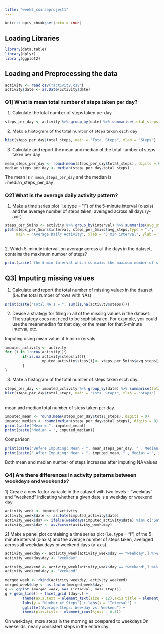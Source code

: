 ---
title: "week2_courseproject1"
---

```{r, setoptions, echo = TRUE}
knitr:: opts_chunk$set(echo = TRUE)
```

## Loading Libraries
```{r}
library(data.table)
library(dplyr)
library(ggplot2)
```

## Loading and Preprocessing the data
```{r}
activity <- read.csv("activity.csv")
activity$date <- as.Date(activity$date)

```

### Q1] What is mean total number of steps taken per day?
1. Calculate the total number of steps taken per day
```{r}
steps_per_day <- activity %>% group_by(date) %>% summarise(total_steps = sum(steps, na.rm = TRUE))
```

2. Make a histogram of the total number of steps taken each day
```{r}
hist(steps_per_day$total_steps, main = "Total Steps", xlab = "Steps")
```

3. Calculate and report the mean and median of the total number of steps taken per day
```{r}
mean_steps_per_day <- round(mean(steps_per_day$total_steps), digits = 0)
median_steps_per_day <- median(steps_per_day$total_steps)
```

The mean is `r mean_steps_per_day` and the median is `r `median_steps_per_day`

### Q2] What is the average daily activity pattern?
1. Make a time series plot (i.e.type = "l") of the 5-minute interval (x-axis) and the average number of steps taken, averaged across all days (y-axis)
```{r, results='asis'}
steps_per_5mins <- activity %>% group_by(interval) %>% summarise(avg_steps = mean(steps, na.rm = TRUE))
plot(steps_per_5mins$interval, steps_per_5mins$avg_steps,type = "l",
     main = "Average Daily Activity", xlab = "5 min interval", ylab = "average steps")  
```
<br>2. Which 5-minute interval, on average across all the days in the dataset, contains the maximum number of steps?
```{r}
print(paste("The 5 min interval which contains the maximum number of steps is ",steps_per_5mins$interval[which.max(steps_per_5mins$avg_steps)]))
```

## Q3] Imputing missing values

1. Calculate and report the total number of missing values in the dataset (i.e. the total number of rows with NAs)
```{r}
print(paste("Total NA's = ", sum(is.na(activity$steps))))
```
2. Devise a strategy for filling in all of the missing values in the dataset. The strategy does not need to be sophisticated. For example, you could use the mean/median for that day, or the mean for that 5-minute interval, etc.

Imputing using mean value of 5 min intervals

```{r}
imputed_activity <- activity
for (i in 1:nrow(activity)){
        if(is.na(activity$steps[i])){
                imputed_activity$steps[i]<- steps_per_5mins$avg_steps[imputed_activity$interval[i] == steps_per_5mins$interval]
        }
}
```

3. Make a histogram of the total number of steps taken each day.
```{r}
steps_per_day <- imputed_activity %>% group_by(date) %>% summarise(total_steps = sum(steps, na.rm = TRUE))
hist(steps_per_day$total_steps, main = "Total Steps", xlab = "Steps")
```
<br>mean and median total number of steps taken per day.
```{r}
imputed_mean <- round(mean(steps_per_day$total_steps), digits = 0)
imputed_median <- round(median(steps_per_day$total_steps), digits = 0)
print(paste("Mean = ", imputed_mean))
print(paste("Median = ", imputed_median))
```
Comparison
```{r}
print(paste("Before Imputing: Mean = ", mean_steps_per_day, " , Median = ", median_steps_per_day))
print(paste(" After Imputing: Mean = ", imputed_mean, " , Median = ", imputed_median))
```
Both mean and median number of steps increases after imputing NA values

### Q4] Are there differences in activity patterns between weekdays and weekends?

1] Create a new factor variable in the dataset with two levels – “weekday” and “weekend” indicating whether a given date is a weekday or weekend day.
```{r}
activity_week <- imputed_activity
activity_week$date <- as.Date(imputed_activity$date)
activity_week$day <- ifelse(weekdays(imputed_activity$date) %in% c("Saturday", "Sunday"), "weekend", "weekday")
activity_week$day <- as.factor(activity_week$day)
```


2] Make a panel plot containing a time series plot (i.e. type = "l") of the 5-minute interval (x-axis) and the average number of steps taken, averaged across all weekday days or weekend days (y-axis). 

```{r}
activity_weekday <- activity_week[activity_week$day == "weekday",] %>% group_by(interval) %>% summarise(mean_steps = mean(steps))
activity_weekday$day <- "weekday"

activity_weekend <- activity_week[activity_week$day == "weekend",] %>% group_by(interval) %>% summarise(mean_steps = mean(steps))
activity_weekend$day <- "weekend"

merged_week <- rbind(activity_weekday, activity_weekend)
merged_week$day <- as.factor(merged_week$day)
g <- ggplot (merged_week, aes (interval, mean_steps))
g + geom_line() + facet_grid (day~.) + 
        theme(axis.text = element_text(size = 12),axis.title = element_text(size = 14)) + 
        labs(y = "Number of Steps") + labs(x = "Interval") + 
        ggtitle("Average Steps: Weekday vs. Weekend") + 
        theme(plot.title = element_text(hjust = 0.5))
```
On weekdays, more steps in the morning as compared to weekdays
On weekends, nearly consistent steps in the entire day
